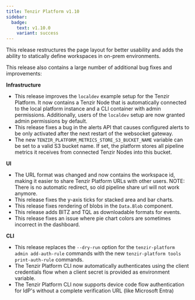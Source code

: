 ```yaml
---
title: Tenzir Platform v1.10
sidebar:
  badge:
    text: v1.10.0
    variant: success
---
```


This release restructures the page layout for better usability and adds the
ability to statically define workspaces in on-prem environments.

This release also contains a large number of additional bug fixes and improvements:

**Infrastructure**

- This release improves the `localdev` example setup for the Tenzir Platform.
  It now contains a Tenzir Node that is automatically connected to the local
  platform instance and a CLI container with admin permissions. Additionally,
  users of the `localdev` setup are now granted admin permissions by default.
- This release fixes a bug in the alerts API that causes configured alerts to
  be only activated after the next restart of the websocket gateway.
- The new `TENZIR_PLATFORM_METRICS_STORE_S3_BUCKET_NAME` variable can be set
  to a valid S3 bucket name. If set, the platform stores all pipeline metrics
  it receives from connected Tenzir Nodes into this bucket.

**UI**

- The URL format was changed and now contains the workspace id, making it
  easier to share Tenzir Platform URLs with other users. NOTE: There is no
  automatic redirect, so old pipeline share url will not work anymore.
- This release fixes the y-axis ticks for stacked area and bar charts.
- This release fixes rendering of blobs in the `Data.Blob` component.
- This release adds BITZ and TQL as downloadable formats for events.
- This release fixes an issue where pie chart colors are sometimes incorrect
  in the dashboard.

**CLI**

- This release replaces the `--dry-run` option for the `tenzir-platform admin
  add-auth-rule` commands with the new `tenzir-platform tools print-auth-rule`
  commands.
- The Tenzir Platform CLI now automatically authenticates using the client
  credentials flow when a client secret is provided as environment variable.
- The Tenzir Platform CLI now supports device code flow authentication for
  IdP's without a complete verification URL (like Microsoft Entra)
